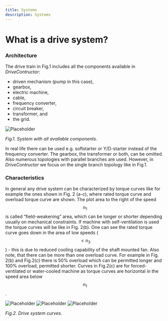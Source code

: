 ```yaml
---
title: Systems
description: Systems
---
```


# What is a drive system?

### Architecture

The drive train in Fig.1 includes all the components available in
_DriveContructor_:

- driven mechanism (pump in this case),
- gearbox,
- electric machine,
- cable,
- frequency converter,
- circuit breaker,
- transformer, and
- the grid.

![Placeholder](https://placehold.co/100x100/png)

_Fig.1. System with all available components_.

In real life there can be used e.g. softstarter or Y/D-starter instead of the
frequency converter. The gearbox, the transformer or both, can be omitted. Also
numerous topologies with parallel branches are used. However, in
_DriveContructor_ we focus on the single branch topology like in Fig.1.

### Characteristics

In general any drive system can be characterized by torque curves like for
example the ones shown in Fig. 2 (a-c), where rated torque curve and overload
torque curve are shown. The plot area to the right of the speed $$n_1$$ is
called “field-weakening” area, which can be longer or shorter depending usually
on mechanical constraints. If machine with self-ventilation is used the torque
curves will be like in Fig. 2(b). One can see the rated torque curve goes down
in the area of low speeds ($$ <
n_3$$) - this is due to reduced cooling capability
of the shaft mounted fan. Also note, that there can be more than one overload
curve. For example in Fig. 2(b) and Fig.2(c) there is 50% overload which can be
permitted longer and 100% overload, permitted shorter. Curves in Fig.2(c) are
for forced-ventilated or water-cooled machine as torque curves are horizontal in
the speed area below $$n_1$$.

![Placeholder](https://placehold.co/100x100/png)
![Placeholder](https://placehold.co/100x100/png)
![Placeholder](https://placehold.co/100x100/png)

_Fig.2. Drive system curves_.
